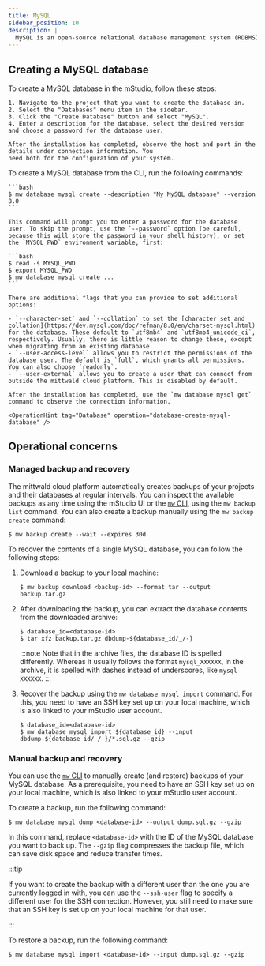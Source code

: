 ```yaml
---
title: MySQL
sidebar_position: 10
description: |
  MySQL is an open-source relational database management system (RDBMS). It is a popular choice for web applications and is often used in combination with PHP. This guide will help you get started with MySQL on your mittwald space.
---
```



## Creating a MySQL database

<Tabs groupId="access-mode">
  <TabItem value="gui" label="mStudio UI">
    To create a MySQL database in the mStudio, follow these steps:

    1. Navigate to the project that you want to create the database in.
    2. Select the "Databases" menu item in the sidebar.
    3. Click the "Create Database" button and select "MySQL".
    4. Enter a description for the database, select the desired version and choose a password for the database user.

    After the installation has completed, observe the host and port in the details under connection information. You
    need both for the configuration of your system.

  </TabItem>
  <TabItem value="cli" label="CLI">
    To create a MySQL database from the CLI, run the following commands:

    ```bash
    $ mw database mysql create --description "My MySQL database" --version 8.0
    ```

    This command will prompt you to enter a password for the database user. To skip the prompt, use the `--password` option (be careful, because this will store the password in your shell history), or set the `MYSQL_PWD` environment variable, first:

    ```bash
    $ read -s MYSQL_PWD
    $ export MYSQL_PWD
    $ mw database mysql create ...
    ```

    There are additional flags that you can provide to set additional options:

    - `--character-set` and `--collation` to set the [character set and collation](https://dev.mysql.com/doc/refman/8.0/en/charset-mysql.html) for the database. These default to `utf8mb4` and `utf8mb4_unicode_ci`, respectively. Usually, there is little reason to change these, except when migrating from an existing database.
    - `--user-access-level` allows you to restrict the permissions of the database user. The default is `full`, which grants all permissions. You can also choose `readonly`.
    - `--user-external` allows you to create a user that can connect from outside the mittwald cloud platform. This is disabled by default.

    After the installation has completed, use the `mw database mysql get` command to observe the connection information.

  </TabItem>
  <TabItem value="api" label="API">

    <OperationHint tag="Database" operation="database-create-mysql-database" />

  </TabItem>
</Tabs>

## Operational concerns

### Managed backup and recovery

The mittwald cloud platform automatically creates backups of your projects and their databases at regular intervals. You can inspect the available backups as any time using the mStudio UI or the [`mw` CLI][cli], using the `mw backup list` command. You can also create a backup manually using the `mw backup create` command:

```shellsession title="Local shell session"
$ mw backup create --wait --expires 30d
```

To recover the contents of a single MySQL database, you can follow the following steps:

1. Download a backup to your local machine:

    ```shellsession title="Local shell session"
    $ mw backup download <backup-id> --format tar --output backup.tar.gz
    ```

2. After downloading the backup, you can extract the database contents from the downloaded archive:

    ```shellsession title="Local shell session"
    $ database_id=<database-id>
    $ tar xfz backup.tar.gz dbdump-${database_id/_/-}
    ```

    :::note
    Note that in the archive files, the database ID is spelled differently. Whereas it usually follows the format `mysql_XXXXXX`, in the archive, it is spelled with dashes instead of underscores, like `mysql-XXXXXX`.
    :::


3. Recover the backup using the `mw database mysql import` command. For this, you need to have an SSH key set up on your local machine, which is also linked to your mStudio user account.

    ```shellsession title="Local shell session"
    $ database_id=<database-id>
    $ mw database mysql import ${database_id} --input dbdump-${database_id/_/-}/*.sql.gz --gzip
    ```

### Manual backup and recovery

You can use the [`mw` CLI][cli] to manually create (and restore) backups of your MySQL database. As a prerequisite, you need to have an SSH key set up on your local machine, which is also linked to your mStudio user account.

To create a backup, run the following command:

```shellsession title="Local shell session"
$ mw database mysql dump <database-id> --output dump.sql.gz --gzip
```

In this command, replace `<database-id>` with the ID of the MySQL database you want to back up. The `--gzip` flag compresses the backup file, which can save disk space and reduce transfer times.

:::tip

If you want to create the backup with a different user than the one you are currently logged in with, you can use the `--ssh-user` flag to specify a different user for the SSH connection. However, you still need to make sure that an SSH key is set up on your local machine for that user.

:::

To restore a backup, run the following command:

```shellsession title="Local shell session"
$ mw database mysql import <database-id> --input dump.sql.gz --gzip
```

[cli]: /docs/v2/api/sdks/cli